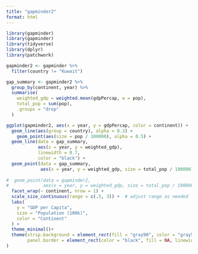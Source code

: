 ```yaml
---
title: "gapminder2"
format: html
---
```


```r
library(gapminder)
library(gapminder)
library(tidyverse)
library(dplyr)
library(patchwork)

gapminder2 <- gapminder %>% 
  filter(country != "Kuwait") 

gap_summary <- gapminder2 %>%
  group_by(continent, year) %>%
  summarise(
    weighted_gdp = weighted.mean(gdpPercap, w = pop),
    total_pop = sum(pop),
    .groups = "drop"
  )

```





```r
ggplot(gapminder2, aes(x = year, y = gdpPercap, color = continent)) +
  geom_line(aes(group = country), alpha = 0.3) +
    geom_point(aes(size = pop / 100000), alpha = 0.5) + 
  geom_line(data = gap_summary, 
            aes(x = year, y = weighted_gdp),
            linewidth = 0.7,
            color = "black") +
  geom_point(data = gap_summary,
             aes(x = year, y = weighted_gdp, size = total_pop / 100000), color = "black") +
  
#  geom_point(data = gapminder2,
#             aes(x = year, y = weighted_gdp, size = total_pop / 100000)) +  # dots sized by continent population
  facet_wrap(~ continent, nrow = 1) +
  scale_size_continuous(range = c(.5, 3)) +  # adjust range as needed
  labs(
    y = "GDP per Capita",
    size = "Population (100k)",
    color = "Continent"
  ) +
  theme_minimal()+
  theme(strip.background = element_rect(fill = "gray90", color = "gray50"),
        panel.border = element_rect(color = "black", fill = NA, linewidth = 0.5)
) 

```